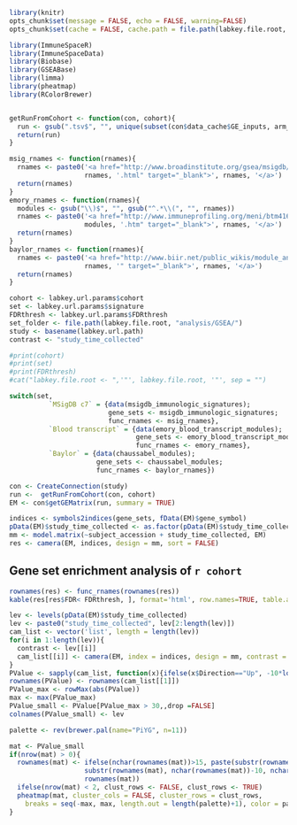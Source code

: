 ```r
library(knitr)
opts_chunk$set(message = FALSE, echo = FALSE, warning=FALSE)
opts_chunk$set(cache = FALSE, cache.path = file.path(labkey.file.root, "cache/GeneSetEnrichmentAnalysis/"))
```

```r
library(ImmuneSpaceR)
library(ImmuneSpaceData)
library(Biobase)
library(GSEABase)
library(limma)
library(pheatmap)
library(RColorBrewer)
```

```r
```

```r
getRunFromCohort <- function(con, cohort){
  run <- gsub(".tsv$", "", unique(subset(con$data_cache$GE_inputs, arm_name == cohort)[, "name"]))
  return(run)
}

msig_rnames <- function(rnames){
  rnames <- paste0('<a href="http://www.broadinstitute.org/gsea/msigdb/cards/',
                   rnames, '.html" target="_blank">', rnames, '</a>')
  return(rnames)
}
emory_rnames <- function(rnames){
  modules <- gsub("\\)$", "", gsub("^.*\\(", "", rnames))
  rnames <- paste0('<a href="http://www.immuneprofiling.org/meni/btm416_annotation/btmdata/',
                   modules, '.htm" target="_blank">', rnames, '</a>')
  return(rnames)
}
baylor_rnames <- function(rnames){
  rnames <- paste0('<a href="http://www.biir.net/public_wikis/module_annotation/V2_Trial_8_Modules_',
                   rnames, '" target="_blank">', rnames, '</a>')
  return(rnames)
}
```

```r
cohort <- labkey.url.params$cohort
set <- labkey.url.params$signature
FDRthresh <- labkey.url.params$FDRthresh
set_folder <- file.path(labkey.file.root, "analysis/GSEA/")
study <- basename(labkey.url.path)
contrast <- "study_time_collected"
```

```r
#print(cohort)
#print(set)
#print(FDRthresh)
#cat("labkey.file.root <- ",'"', labkey.file.root, '"', sep = "")
```

```r
switch(set,
          `MSigDB c7` = {data(msigdb_immunologic_signatures);
                         gene_sets <- msigdb_immunologic_signatures;
                         func_rnames <- msig_rnames},
          `Blood transcript` = {data(emory_blood_transcript_modules);
                                gene_sets <- emory_blood_transcript_modules;
                                func_rnames <- emory_rnames},
          `Baylor` = {data(chaussabel_modules);
                      gene_sets <- chaussabel_modules;
                      func_rnames <- baylor_rnames})
```


```r
con <- CreateConnection(study)
run <-  getRunFromCohort(con, cohort)
EM <- con$getGEMatrix(run, summary = TRUE)
```

```r
indices <- symbols2indices(gene_sets, fData(EM)$gene_symbol)
pData(EM)$study_time_collected <- as.factor(pData(EM)$study_time_collected)
mm <- model.matrix(~subject_accession + study_time_collected, EM)
res <- camera(EM, indices, design = mm, sort = FALSE)
```

## Gene set enrichment analysis of `r cohort`

```r
rownames(res) <- func_rnames(rownames(res))
kable(res[res$FDR< FDRthresh, ], format='html', row.names=TRUE, table.attr='id="res_table"')
```

```r
lev <- levels(pData(EM)$study_time_collected)
lev <- paste0("study_time_collected", lev[2:length(lev)])
cam_list <- vector('list', length = length(lev))
for(i in 1:length(lev)){
  contrast <- lev[[i]]
  cam_list[[i]] <- camera(EM, index = indices, design = mm, contrast = makeContrasts(contrast, levels=mm))
}
PValue <- sapply(cam_list, function(x){ifelse(x$Direction=="Up", -10*log10(x$PValue), 10*log10(x$PValue))})
rownames(PValue) <- rownames(cam_list[[1]])
PValue_max <- rowMax(abs(PValue))
max <- max(PValue_max)
PValue_small <- PValue[PValue_max > 30,,drop =FALSE]
colnames(PValue_small) <- lev
```

```r
palette <- rev(brewer.pal(name="PiYG", n=11))

mat <- PValue_small
if(nrow(mat) > 0){
  rownames(mat) <- ifelse(nchar(rownames(mat))>15, paste(substr(rownames(mat), 1, 8),
                   substr(rownames(mat), nchar(rownames(mat))-10, nchar(rownames(mat))), sep =" ... "),
                   rownames(mat))
  ifelse(nrow(mat) < 2, clust_rows <- FALSE, clust_rows <- TRUE)
  pheatmap(mat, cluster_cols = FALSE, cluster_rows = clust_rows,
    breaks = seq(-max, max, length.out = length(palette)+1), color = palette)
}
```


